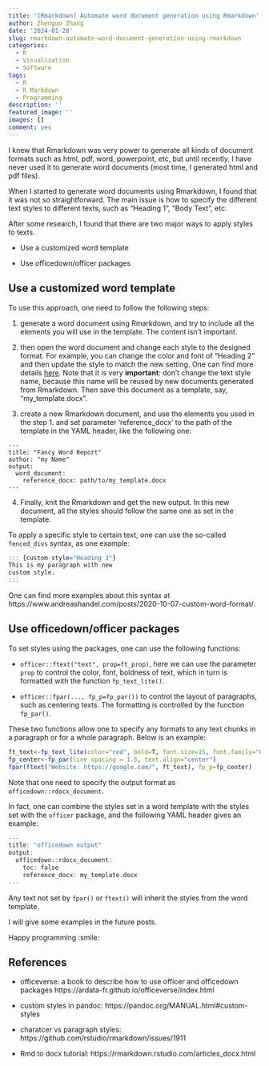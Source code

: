 ```yaml
---
title: '[Rmarkdown] Automate word document generation using Rmarkdown'
author: Zhenguo Zhang
date: '2024-01-28'
slug: rmarkdown-automate-word-document-generation-using-rmarkdown
categories:
  - R
  - Visualization
  - Software
tags:
  - R
  - R Markdown
  - Programming
description: ''
featured_image: ''
images: []
comment: yes
---
```


I knew that Rmarkdown was very power to generate all kinds of document formats
such as html, pdf, word, powerpoint, etc, but until recently, I have never used
it to generate word documents (most time, I generated html and pdf files).

When I started to generate word documents using Rmarkdown, I found that it was
not so straightforward. The main issue is how to specify the different text styles
to different texts, such as "Heading 1", "Body Text", etc.

After some research, I found that there are two major ways to apply styles to
texts.

- Use a customized word template

- Use officedown/officer packages

## Use a customized word template

To use this approach, one need to follow the following steps:

1. generate a word document using Rmarkdown, and try to include all
  the elements you will use in the template. The content isn't important.

2. then open the word document and change each style to the designed format.
  For example, you can change the color and font of "Heading 2" and then update
  the style to match the new setting. One can find more details 
  [here](https://rmarkdown.rstudio.com/articles_docx.html). Note that it is very
  **important**: don't change the text style name, because this name will be reused
  by new documents generated from Rmarkdown. Then save this document as a template,
  say, "my_template.docx".

3. create a new Rmarkdown document, and use the elements you used in the step 1.
  and set parameter 'reference_docx' to the path of the template in the YAML header,
  like the following one:
  
  ```
  ---
  title: "Fancy Word Report"
  author: "my Name"
  output:
    word_document:
      reference_docx: path/to/my_template.docx
  ---
  ```

4. Finally, knit the Rmarkdown and get the new output. In this new document, all
  the styles should follow the same one as set in the template.

To apply a specific style to certain text, one can use the so-called
`fenced_divs` syntax, as one example:

```r
::: {custom-style="Heading 3"}
This is my paragraph with new
custom style.
:::
```

One can find more examples about this syntax at https://www.andreashandel.com/posts/2020-10-07-custom-word-format/.


## Use officedown/officer packages

To set styles using the packages, one can use the following functions:

- `officer::ftext("text", prop=ft_prop)`, here we can use the parameter
  `prop` to control the color, font, boldness of text, which in turn
  is formatted with the function `fp_text_lite()`.

- `officer::fpar(..., fp_p=fp_par())` to control the layout of paragraphs,
  such as centering texts. The formatting is controlled by the function
  `fp_par()`.

These two functions allow one to specify any formats to any text chunks
in a paragraph or for a whole paragraph. Below is an example:

```r
ft_text<-fp_text_lite(color="red", bold=T, font.size=15, font.family="Calibri (Body)")
fp_center<-fp_par(line_spacing = 1.5, text.align="center")
fpar(ftext("Website: https://google.com/", ft_text), fp_p=fp_center)
```

Note that one need to specify the output format as `officedown::rdocx_document`.

In fact, one can combine the styles set in a word template with the styles set
with the `officer` package, and the following YAML header gives an example:

```r
---
title: "officedown output"
output:
  officedown::rdocx_document:
    toc: false
    reference_docx: my_template.docx
---
```

Any text not set by `fpar()` or `ftext()` will inherit the styles from the word
template.

I will give some examples in the future posts.

Happy programming :smile:

## References

- officeverse: a book to describe how to use officer and officedown packages https://ardata-fr.github.io/officeverse/index.html

- custom styles in pandoc: https://pandoc.org/MANUAL.html#custom-styles

- charatcer vs paragraph styles: https://github.com/rstudio/rmarkdown/issues/1911

- Rmd to docx tutorial: https://rmarkdown.rstudio.com/articles_docx.html
